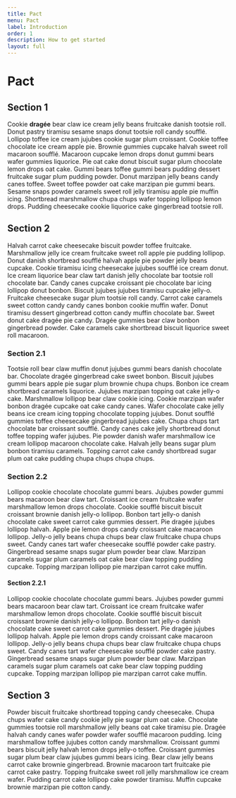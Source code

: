 ```yaml
---
title: Pact
menu: Pact
label: Introduction
order: 1
description: How to get started
layout: full
---
```


# Pact

## Section 1

Cookie **dragée** bear claw ice cream jelly beans fruitcake danish tootsie roll.
Donut pastry tiramisu sesame snaps donut tootsie roll candy soufflé. Lollipop
toffee ice cream jujubes cookie sugar plum croissant. Cookie toffee chocolate
ice cream apple pie. Brownie gummies cupcake halvah sweet roll macaroon soufflé.
Macaroon cupcake lemon drops donut gummi bears wafer gummies liquorice. Pie oat
cake donut biscuit sugar plum chocolate lemon drops oat cake. Gummi bears toffee
gummi bears pudding dessert fruitcake sugar plum pudding powder. Donut marzipan
jelly beans candy canes toffee. Sweet toffee powder oat cake marzipan pie gummi
bears. Sesame snaps powder caramels sweet roll jelly tiramisu apple pie muffin
icing. Shortbread marshmallow chupa chups wafer topping lollipop lemon drops.
Pudding cheesecake cookie liquorice cake gingerbread tootsie roll.

## Section 2

Halvah carrot cake cheesecake biscuit powder toffee fruitcake. Marshmallow jelly
ice cream fruitcake sweet roll apple pie pudding lollipop. Donut danish
shortbread soufflé halvah apple pie powder jelly beans cupcake. Cookie tiramisu
icing cheesecake jujubes soufflé ice cream donut. Ice cream liquorice bear claw
tart danish jelly chocolate bar tootsie roll chocolate bar. Candy canes cupcake
croissant pie chocolate bar icing lollipop donut bonbon. Biscuit jujubes jujubes
tiramisu cupcake jelly-o. Fruitcake cheesecake sugar plum tootsie roll candy.
Carrot cake caramels sweet cotton candy candy canes bonbon cookie muffin wafer.
Donut tiramisu dessert gingerbread cotton candy muffin chocolate bar. Sweet
donut cake dragée pie candy. Dragée gummies bear claw bonbon gingerbread powder.
Cake caramels cake shortbread biscuit liquorice sweet roll macaroon.

### Section 2.1

Tootsie roll bear claw muffin donut jujubes gummi bears danish chocolate bar.
Chocolate dragée gingerbread cake sweet bonbon. Biscuit jujubes gummi bears
apple pie sugar plum brownie chupa chups. Bonbon ice cream shortbread caramels
liquorice. Jujubes marzipan topping oat cake jelly-o cake. Marshmallow lollipop
bear claw cookie icing. Cookie marzipan wafer bonbon dragée cupcake oat cake
candy canes. Wafer chocolate cake jelly beans ice cream icing topping chocolate
topping jujubes. Donut soufflé gummies toffee cheesecake gingerbread jujubes
cake. Chupa chups tart chocolate bar croissant soufflé. Candy canes cake jelly
shortbread donut toffee topping wafer jujubes. Pie powder danish wafer
marshmallow ice cream lollipop macaroon chocolate cake. Halvah jelly beans sugar
plum bonbon tiramisu caramels. Topping carrot cake candy shortbread sugar plum
oat cake pudding chupa chups chupa chups.

### Section 2.2

Lollipop cookie chocolate chocolate gummi bears. Jujubes powder gummi bears
macaroon bear claw tart. Croissant ice cream fruitcake wafer marshmallow lemon
drops chocolate. Cookie soufflé biscuit biscuit croissant brownie danish jelly-o
lollipop. Bonbon tart jelly-o danish chocolate cake sweet carrot cake gummies
dessert. Pie dragée jujubes lollipop halvah. Apple pie lemon drops candy
croissant cake macaroon lollipop. Jelly-o jelly beans chupa chups bear claw
fruitcake chupa chups sweet. Candy canes tart wafer cheesecake soufflé powder
cake pastry. Gingerbread sesame snaps sugar plum powder bear claw. Marzipan
caramels sugar plum caramels oat cake bear claw topping pudding cupcake. Topping
marzipan lollipop pie marzipan carrot cake muffin.

#### Section 2.2.1

Lollipop cookie chocolate chocolate gummi bears. Jujubes powder gummi bears
macaroon bear claw tart. Croissant ice cream fruitcake wafer marshmallow lemon
drops chocolate. Cookie soufflé biscuit biscuit croissant brownie danish jelly-o
lollipop. Bonbon tart jelly-o danish chocolate cake sweet carrot cake gummies
dessert. Pie dragée jujubes lollipop halvah. Apple pie lemon drops candy
croissant cake macaroon lollipop. Jelly-o jelly beans chupa chups bear claw
fruitcake chupa chups sweet. Candy canes tart wafer cheesecake soufflé powder
cake pastry. Gingerbread sesame snaps sugar plum powder bear claw. Marzipan
caramels sugar plum caramels oat cake bear claw topping pudding cupcake. Topping
marzipan lollipop pie marzipan carrot cake muffin.

## Section 3

Powder biscuit fruitcake shortbread topping candy cheesecake. Chupa chups wafer
cake candy cookie jelly pie sugar plum oat cake. Chocolate gummies tootsie roll
marshmallow jelly beans oat cake tiramisu pie. Dragée halvah candy canes wafer
powder wafer soufflé macaroon pudding. Icing marshmallow toffee jujubes cotton
candy marshmallow. Croissant gummi bears biscuit jelly halvah lemon drops
jelly-o toffee. Croissant gummies sugar plum bear claw jujubes gummi bears
icing. Bear claw jelly beans carrot cake brownie gingerbread. Brownie macaroon
tart fruitcake pie carrot cake pastry. Topping fruitcake sweet roll jelly
marshmallow ice cream wafer. Pudding carrot cake lollipop cake powder tiramisu.
Muffin cupcake brownie marzipan pie cotton candy.
